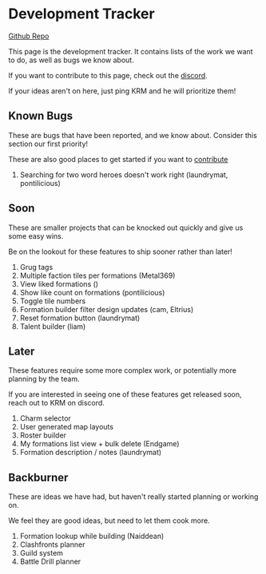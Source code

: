 # Development Tracker

[Github Repo](https://github.com/kmontag42/afk-journey-team-builder)

This page is the development tracker.
It contains lists of the work we want to do, as well as bugs we know about.

If you want to contribute to this page, check out the [discord](https://discord.com/channels/731929330896338995/1239184444926201906).

If your ideas aren't on here, just ping KRM and he will prioritize them!

## Known Bugs

These are bugs that have been reported, and we know about.
Consider this section our first priority!

These are also good places to get started if you want to [contribute](https://github.com/kmontag42/afk-journey-team-builder)

1. Searching for two word heroes doesn't work right (laundrymat, pontilicious)

## Soon

These are smaller projects that can be
knocked out quickly and give us some easy wins.

Be on the lookout for these features to ship sooner rather than later!

1. Grug tags
1. Multiple faction tiles per formations (Metal369)
1. View liked formations ()
1. Show like count on formations (pontilicious)
1. Toggle tile numbers
1. Formation builder filter design updates (cam, Eltrius)
1. Reset formation button (laundrymat)
1. Talent builder (liam)

## Later

These features require some more complex work,
or potentially more planning by the team.

If you are interested in seeing one of these features get released soon,
reach out to KRM on discord.

1. Charm selector
1. User generated map layouts
1. Roster builder
1. My formations list view + bulk delete (Endgame)
1. Formation description / notes (laundrymat)

## Backburner

These are ideas we have had, but haven't really started planning or working on.

We feel they are good ideas, but need to let them cook more.

1. Formation lookup while building (Naiddean)
1. Clashfronts planner
1. Guild system
1. Battle Drill planner
